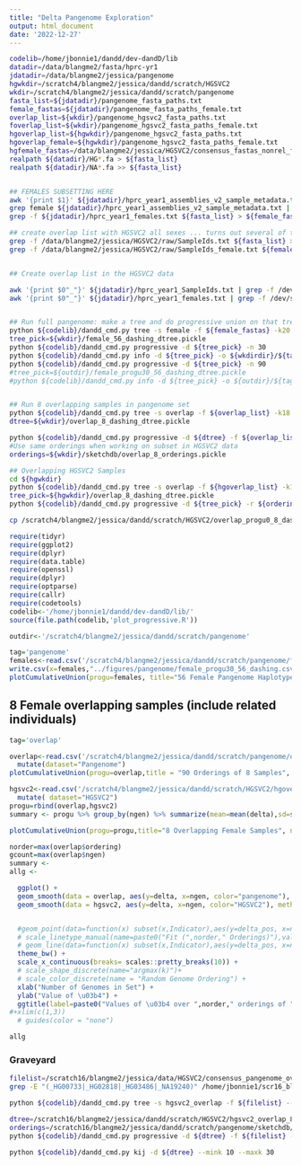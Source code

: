 ```yaml
---
title: "Delta Pangenome Exploration"
output: html_document
date: '2022-12-27'
---
```


```bash
codelib=/home/jbonnie1/dandd/dev-dandD/lib
datadir=/data/blangme2/fasta/hprc-yr1
jdatadir=/data/blangme2/jessica/pangenome
hgwkdir=/scratch4/blangme2/jessica/dandd/scratch/HGSVC2
wkdir=/scratch4/blangme2/jessica/dandd/scratch/pangenome
fasta_list=${jdatadir}/pangenome_fasta_paths.txt
female_fastas=${jdatadir}/pangenome_fasta_paths_female.txt
overlap_list=${wkdir}/pangenome_hgsvc2_fasta_paths.txt
foverlap_list=${wkdir}/pangenome_hgsvc2_fasta_paths_female.txt
hgoverlap_list=${hgwkdir}/pangenome_hgsvc2_fasta_paths.txt
hgoverlap_female=${hgwkdir}/pangenome_hgsvc2_fasta_paths_female.txt
hgfemale_fastas=/data/blangme2/jessica/HGSVC2/consensus_fastas_nonrel_female.txt
realpath ${datadir}/HG*.fa > ${fasta_list}
realpath ${datadir}/NA*.fa >> ${fasta_list}


## FEMALES SUBSETTING HERE
awk '{print $1}' ${jdatadir}/hprc_year1_assemblies_v2_sample_metadata.txt > ${jdatadir}/hprc_year1_SampleIds.txt
grep female ${jdatadir}/hprc_year1_assemblies_v2_sample_metadata.txt | awk '{print $1}' > ${jdatadir}/hprc_year1_females.txt
grep -f ${jdatadir}/hprc_year1_females.txt ${fasta_list} > ${female_fastas}

## create overlap list with HGSVC2 all sexes ... turns out several of these people are from the related list??
grep -f /data/blangme2/jessica/HGSVC2/raw/SampleIds.txt ${fasta_list} > ${overlap_list}
grep -f /data/blangme2/jessica/HGSVC2/raw/SampleIds_female.txt ${female_fastas} > ${foverlap_list}


## Create overlap list in the HGSVC2 data

awk '{print $0"_"}' ${jdatadir}/hprc_year1_SampleIds.txt | grep -f /dev/stdin /data/blangme2/jessica/HGSVC2/consensus_fastas.txt > ${hgoverlap_list}
awk '{print $0"_"}' ${jdatadir}/hprc_year1_females.txt | grep -f /dev/stdin /data/blangme2/jessica/HGSVC2/consensus_fastas.txt > ${hgoverlap_female}


## Run full pangenome: make a tree and do progressive union on that tree... maybe do a ksweep if that feels right
python ${codelib}/dandd_cmd.py tree -s female -f ${female_fastas} -k20 -o ${wkdir}
tree_pick=${wkdir}/female_56_dashing_dtree.pickle
python ${codelib}/dandd_cmd.py progressive -d ${tree_pick} -n 30
python ${codelib}/dandd_cmd.py info -d ${tree_pick} -o ${wkdirdir}/${tag}_ksweep_dashing.csv --mink 10 --maxk 30
python ${codelib}/dandd_cmd.py progressive -d ${tree_pick} -n 90
#tree_pick=${outdir}/female_progu30_56_dashing_dtree.pickle
#python ${codelib}/dandd_cmd.py info -d ${tree_pick} -o ${outdir}/${tag}_ksweep_dashing.csv --mink 18 --maxk 30


## Run 8 overlapping samples in pangenome set
python ${codelib}/dandd_cmd.py tree -s overlap -f ${overlap_list} -k18 -o ${wkdir}
dtree=${wkdir}/overlap_8_dashing_dtree.pickle

python ${codelib}/dandd_cmd.py progressive -d ${dtree} -f ${overlap_list} -n 90 #-r ${orderings}
#Use same orderings when working on subset in HGSVC2 data
orderings=${wkdir}/sketchdb/overlap_8_orderings.pickle

## Overlapping HGSVC2 Samples
cd ${hgwkdir}
python ${codelib}/dandd_cmd.py tree -s overlap -f ${hgoverlap_list} -k18 -o ${hgwkdir}
tree_pick=${hgwkdir}/overlap_8_dashing_dtree.pickle
python ${codelib}/dandd_cmd.py progressive -d ${tree_pick} -r ${orderings}

cp /scratch4/blangme2/jessica/dandd/scratch/HGSVC2/overlap_progu0_8_dashing.csv /scratch4/blangme2/jessica/dandd/scratch/HGSVC2/hgoverlap_progu90_8_dashing.csv
```

```r

require(tidyr)
require(ggplot2)
require(dplyr)
require(data.table)
require(openssl)
require(dplyr)
require(optparse)
require(callr)
require(codetools)
codelib<-'/home/jbonnie1/dandd/dev-dandD/lib/'
source(file.path(codelib,'plot_progressive.R'))

outdir<-'/scratch4/blangme2/jessica/dandd/scratch/pangenome'

```


```r
tag='pangenome'
females<-read.csv('/scratch4/blangme2/jessica/dandd/scratch/pangenome/female_progu30_56_dashing.csv') %>% mutate(dataset="Pangenome") %>% select(-fastas)
write.csv(x=females,"../figures/pangenome/female_progu30_56_dashing.csv", row.names = FALSE)
plotCumulativeUnion(progu=females, title="56 Female Pangenome Haplotypes, 30 orderings", nshow=5)


```


## 8 Female overlapping samples (include related individuals)



```r
tag='overlap'

overlap<-read.csv('/scratch4/blangme2/jessica/dandd/scratch/pangenome/overlap_progu90_8_dashing.csv') %>% 
  mutate(dataset="Pangenome")
plotCumulativeUnion(progu=overlap,title = "90 Orderings of 8 Samples", nshow=0)

hgsvc2<-read.csv('/scratch4/blangme2/jessica/dandd/scratch/HGSVC2/hgoverlap_progu90_8_dashing.csv') %>% 
  mutate( dataset="HGSVC2")
progu=rbind(overlap,hgsvc2) 
summary <- progu %>% group_by(ngen) %>% summarize(mean=mean(delta),sd=sd(delta))

plotCumulativeUnion(progu=progu,title="8 Overlapping Female Samples", nshow=0)

```


```r
norder=max(overlap$ordering)
gcount=max(overlap$ngen)
summary <- 
allg <-

  ggplot() +
  geom_smooth(data = overlap, aes(y=delta, x=ngen, color="pangenome"), method='loess',formula=y~x,se=TRUE) +
  geom_smooth(data = hgsvc2, aes(y=delta, x=ngen, color="HGSVC2"), method='loess',formula=y~x, se=TRUE) +


  #geom_point(data=function(x) subset(x,Indicator),aes(y=delta_pos, x=ngenomes, shape=kval), size=2) +
  # scale_linetype_manual(name=paste0("Fit (",norder," Orderings)"),values=c(2)) +
  # geom_line(data=function(x) subset(x,Indicator),aes(y=delta_pos, x=ngenomes, group=ordering,color=as.factor(ordering)), size=.5) +
  theme_bw() +
  scale_x_continuous(breaks= scales::pretty_breaks(10)) +
  # scale_shape_discrete(name="argmax(k)")+
  # scale_color_discrete(name = "Random Genome Ordering") +
  xlab("Number of Genomes in Set") +
  ylab("Value of \u03b4") +
  ggtitle(label=paste0("Values of \u03b4 over ",norder," orderings of ",gcount," Overlapping HGSVC2 and Pangenomes")) 
#+xlim(c(1,3))
  # guides(color = "none")

allg
```





### Graveyard




```bash
filelist=/scratch16/blangme2/jessica/data/HGSVC2/consensus_pangenome_overlap.txt
grep -E "(_HG00733|_HG02818|_HG03486|_NA19240)" /home/jbonnie1/scr16_blangme2/jessica/data/HGSVC2/consensus_fastas.txt > ${filelist}

python ${codelib}/dandd_cmd.py tree -s hgsvc2_overlap -f ${filelist} --nthreads 20 -k19

dtree=/scratch16/blangme2/jessica/dandd/scratch/HGSVC2/hgsvc2_overlap_8_dashing_dtree.pickle
orderings=/scratch16/blangme2/jessica/dandd/scratch/pangenome/sketchdb/overlap_8_orderings.pickle
python ${codelib}/dandd_cmd.py progressive -d ${dtree} -f ${filelist} -r ${orderings}

python ${codelib}/dandd_cmd.py kij -d ${dtree} --mink 10 --maxk 30

```

